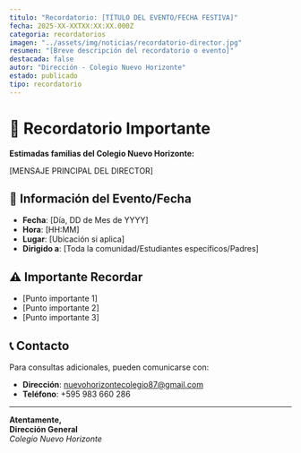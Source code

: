 ```yaml
---
titulo: "Recordatorio: [TÍTULO DEL EVENTO/FECHA FESTIVA]"
fecha: 2025-XX-XXTXX:XX:XX.000Z
categoria: recordatorios
imagen: "../assets/img/noticias/recordatorio-director.jpg"
resumen: "[Breve descripción del recordatorio o evento]"
destacada: false
autor: "Dirección - Colegio Nuevo Horizonte"
estado: publicado
tipo: recordatorio
---
```


# 📢 Recordatorio Importante

**Estimadas familias del Colegio Nuevo Horizonte:**

[MENSAJE PRINCIPAL DEL DIRECTOR]

## 📅 Información del Evento/Fecha

- **Fecha**: [Día, DD de Mes de YYYY]
- **Hora**: [HH:MM]
- **Lugar**: [Ubicación si aplica]
- **Dirigido a**: [Toda la comunidad/Estudiantes específicos/Padres]

## ⚠️ Importante Recordar

- [Punto importante 1]
- [Punto importante 2]
- [Punto importante 3]

## 📞 Contacto

Para consultas adicionales, pueden comunicarse con:
- **Dirección**: nuevohorizontecolegio87@gmail.com
- **Teléfono**: +595 983 660 286

---

**Atentamente,**  
**Dirección General**  
*Colegio Nuevo Horizonte*
